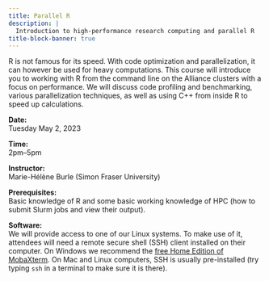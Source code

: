 ```yaml
---
title: Parallel R
description: |
  Introduction to high-performance research computing and parallel R
title-block-banner: true
---
```


:::{.topdef}

R is not famous for its speed. With code optimization and parallelization, it can however be used for heavy computations. This course will introduce you to working with R from the command line on the Alliance clusters with a focus on performance. We will discuss code profiling and benchmarking, various parallelization techniques, as well as using C++ from inside R to speed up calculations.

**Date:** \
Tuesday May 2, 2023

**Time:** \
2pm–5pm

**Instructor:** \
Marie-Hélène Burle (Simon Fraser University)

**Prerequisites:** \
Basic knowledge of R and some basic working knowledge of HPC (how to submit Slurm jobs and view their output).

**Software:** \
We will provide access to one of our Linux systems. To make use of it, attendees will need a remote secure shell (SSH) client installed on their computer. On Windows we recommend the [free Home Edition of MobaXterm](https://mobaxterm.mobatek.net/download.html). On Mac and Linux computers, SSH is usually pre-installed (try typing `ssh` in a terminal to make sure it is there).

:::

<!-- <br> -->
<!-- [[Start course ➤](run_r_hpc.qmd)]{.topinline} -->
